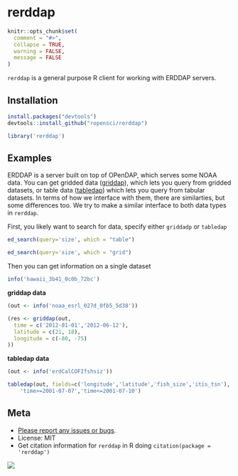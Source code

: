 rerddap
=====

```r
knitr::opts_chunk$set(
  comment = "#>",
  collapse = TRUE,
  warning = FALSE,
  message = FALSE
)
```

`rerddap` is a general purpose R client for working with ERDDAP servers.

## Installation

```r
install.packages("devtools")
devtools::install_github("ropensci/rerddap")
```

```r
library('rerddap')
```

## Examples

ERDDAP is a server built on top of OPenDAP, which serves some NOAA data. You can get gridded data ([griddap](http://upwell.pfeg.noaa.gov/erddap/griddap/documentation.html)), which lets you query from gridded datasets, or table data ([tabledap](http://upwell.pfeg.noaa.gov/erddap/tabledap/documentation.html)) which lets you query from tabular datasets. In terms of how we interface with them, there are similarties, but some differences too. We try to make a similar interface to both data types in `rerddap`.

First, you likely want to search for data, specify either `griddadp` or `tabledap`

```r
ed_search(query='size', which = "table")
```

```r
ed_search(query='size', which = "grid")
```

Then you can get information on a single dataset

```r
info('hawaii_3b41_0c0b_72bc')
```

__griddap data__

```r
(out <- info('noaa_esrl_027d_0fb5_5d38'))
```

```r
(res <- griddap(out,
  time = c('2012-01-01','2012-06-12'),
  latitude = c(21, 18),
  longitude = c(-80, -75)
))
```

__tabledap data__

```r
(out <- info('erdCalCOFIfshsiz'))
```

```r
tabledap(out, fields=c('longitude','latitude','fish_size','itis_tsn'),
    'time>=2001-07-07','time<=2001-07-10')
```

## Meta

* [Please report any issues or bugs](https://github.com/ropensci/rerddap/issues).
* License: MIT
* Get citation information for `rerddap` in R doing `citation(package = 'rerddap')`

[![](http://ropensci.org/public_images/github_footer.png)](http://ropensci.org)
